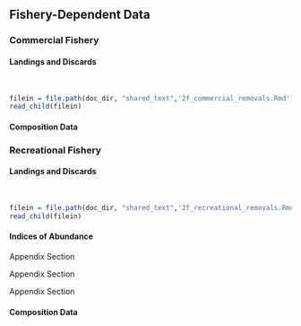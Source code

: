 
## Fishery-Dependent Data

### Commercial Fishery

#### Landings and Discards
\

```r

filein = file.path(doc_dir, "shared_text",'2f_commercial_removals.Rmd')
read_child(filein)
```


#### Composition Data

### Recreational Fishery

#### Landings and Discards
\

```r

filein = file.path(doc_dir, "shared_text",'2f_recreational_removals.Rmd')
read_child(filein)
```

#### Indices of Abundance


Appendix Section \ref{mrfss-index}


Appendix Section \ref{onboard-cpfv-index}

Appendix Section \ref{crfs-pr-index}

#### Composition Data
